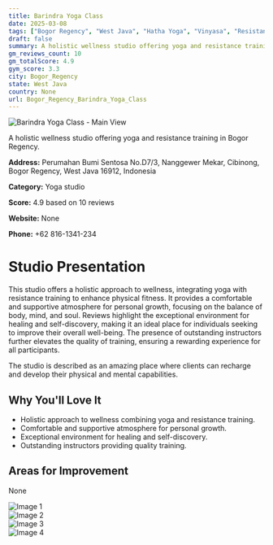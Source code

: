 ```yaml
---
title: Barindra Yoga Class
date: 2025-03-08
tags: ["Bogor Regency", "West Java", "Hatha Yoga", "Vinyasa", "Resistance Training", "comfortable atmosphere", "holistic approach", "Bogor Regency"]  
draft: false
summary: A holistic wellness studio offering yoga and resistance training in Bogor Regency.
gm_reviews_count: 10
gm_totalScore: 4.9
gym_score: 3.3
city: Bogor_Regency
state: West Java
country: None
url: Bogor_Regency_Barindra_Yoga_Class
---
```


<div className="aspect-[16/9] relative my-8">
  <img 
    src="https://lh5.googleusercontent.com/p/AF1QipOxZyVHvZEX9WM9rJW4cd2UDV3cjG410HRy09Cc=w1920-h1080-k-no"
    alt="Barindra Yoga Class - Main View"
    className="object-cover absolute inset-0 w-full h-full rounded-lg"
  />
</div>

A holistic wellness studio offering yoga and resistance training in Bogor Regency.

**Address:** Perumahan Bumi Sentosa No.D7/3, Nanggewer Mekar, Cibinong, Bogor Regency, West Java 16912, Indonesia

**Category:** Yoga studio

**Score:** 4.9 based on 10 reviews

**Website:** None

**Phone:** +62 816-1341-234

# Studio Presentation

This studio offers a holistic approach to wellness, integrating yoga with resistance training to enhance physical fitness. It provides a comfortable and supportive atmosphere for personal growth, focusing on the balance of body, mind, and soul. Reviews highlight the exceptional environment for healing and self-discovery, making it an ideal place for individuals seeking to improve their overall well-being. The presence of outstanding instructors further elevates the quality of training, ensuring a rewarding experience for all participants.

The studio is described as an amazing place where clients can recharge and develop their physical and mental capabilities.

## Why You'll Love It

- Holistic approach to wellness combining yoga and resistance training.
- Comfortable and supportive atmosphere for personal growth.
- Exceptional environment for healing and self-discovery.
- Outstanding instructors providing quality training.

## Areas for Improvement

None

<div className="grid grid-cols-1 xl:grid-cols-2 gap-4 my-8">
<div className="aspect-[4/3] relative"><img src="https://lh3.googleusercontent.com/p/AF1QipNbRWAsHLXEjkj5_QJvK9Hy8oAZRuiWnUJbETRF=w1920-h1080-k-no" alt="Image 1" className="object-cover absolute inset-0 w-full h-full rounded-lg" /></div>
<div className="aspect-[4/3] relative"><img src="https://lh5.googleusercontent.com/p/AF1QipMyswcqYC8cMWOfdykqJDIYBx5TnOQpfAclwx87=w1920-h1080-k-no" alt="Image 2" className="object-cover absolute inset-0 w-full h-full rounded-lg" /></div>
<div className="aspect-[4/3] relative"><img src="https://lh5.googleusercontent.com/p/AF1QipOpACryai-v6sbNYcV472uhKzGC0VKccIEUUyuU=w1920-h1080-k-no" alt="Image 3" className="object-cover absolute inset-0 w-full h-full rounded-lg" /></div>
<div className="aspect-[4/3] relative"><img src="https://lh3.googleusercontent.com/p/AF1QipO0F9Eci3D8dy_QmsGWYUEef_cjyau1hKgwn9Bm=w1920-h1080-k-no" alt="Image 4" className="object-cover absolute inset-0 w-full h-full rounded-lg" /></div>
</div>